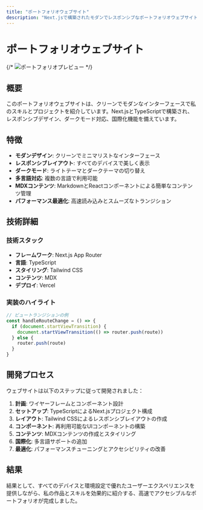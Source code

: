 ```yaml
---
title: "ポートフォリオウェブサイト"
description: "Next.jsで構築されたモダンでレスポンシブなポートフォリオウェブサイト"
---
```


# ポートフォリオウェブサイト

{/* ![ポートフォリオプレビュー](/api/placeholder/800/400) */}

## 概要

このポートフォリオウェブサイトは、クリーンでモダンなインターフェースで私のスキルとプロジェクトを紹介しています。Next.jsとTypeScriptで構築され、レスポンシブデザイン、ダークモード対応、国際化機能を備えています。

## 特徴

- **モダンデザイン**: クリーンでミニマリストなインターフェース
- **レスポンシブレイアウト**: すべてのデバイスで美しく表示
- **ダークモード**: ライトテーマとダークテーマの切り替え
- **多言語対応**: 複数の言語で利用可能
- **MDXコンテンツ**: MarkdownとReactコンポーネントによる簡単なコンテンツ管理
- **パフォーマンス最適化**: 高速読み込みとスムーズなトランジション

## 技術詳細

### 技術スタック

- **フレームワーク**: Next.js App Router
- **言語**: TypeScript
- **スタイリング**: Tailwind CSS
- **コンテンツ**: MDX
- **デプロイ**: Vercel

### 実装のハイライト

```typescript
// ビュートランジションの例
const handleRouteChange = () => {
  if (document.startViewTransition) {
    document.startViewTransition(() => router.push(route))
  } else {
    router.push(route)
  }
}
```

## 開発プロセス

ウェブサイトは以下のステップに従って開発されました：

1. **計画**: ワイヤーフレームとコンポーネント設計
2. **セットアップ**: TypeScriptによるNext.jsプロジェクト構成
3. **レイアウト**: Tailwind CSSによるレスポンシブレイアウトの作成
4. **コンポーネント**: 再利用可能なUIコンポーネントの構築
5. **コンテンツ**: MDXコンテンツの作成とスタイリング
6. **国際化**: 多言語サポートの追加
7. **最適化**: パフォーマンスチューニングとアクセシビリティの改善

## 結果

結果として、すべてのデバイスと環境設定で優れたユーザーエクスペリエンスを提供しながら、私の作品とスキルを効果的に紹介する、高速でアクセシブルなポートフォリオが完成しました。
